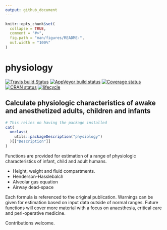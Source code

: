 ```yaml
---
output: github_document
---
```


<!-- README.md is generated from README.Rmd. Please edit that file, then:
rmarkdown::render("README.Rmd")
-->

```r
knitr::opts_chunk$set(
  collapse = TRUE,
  comment = "#>",
  fig.path = "man/figures/README-",
  out.width = "100%"
)
```

# physiology

[![Travis build Status](https://travis-ci.org/jackwasey/physiology.svg?branch=master)](https://travis-ci.org/jackwasey/physiology)
[![AppVeyor build status](https://ci.appveyor.com/api/projects/status/github/jackwasey/physiology?branch=master&svg=true)](https://ci.appveyor.com/project/jackwasey/physiology)
[![Coverage status](https://codecov.io/gh/jackwasey/physiology/branch/master/graph/badge.svg)](https://codecov.io/github/jackwasey/physiology?branch=master)
[![CRAN status](https://www.r-pkg.org/badges/version/physiology)](https://cran.r-project.org/package=physiology)
[![lifecycle](https://img.shields.io/badge/lifecycle-maturing-blue.svg)](https://www.tidyverse.org/lifecycle/#maturing)

## Calculate physiologic characteristics of awake and anesthetized adults, children and infants

```r
# This relies on having the package installed
cat(
  unclass(
    utils::packageDescription("physiology")
  )[["Description"]]
)
```

Functions are provided for estimation of a range of physiologic characteristics of infant, child and adult humans.

 - Height, weight and fluid compartments.
 - Henderson-Hasslebalch
 - Alveolar gas equation
 - Airway dead-space
 
Each formula is referenced to the original publication. Warnings can be given for
estimation based on input data outside of normal ranges. Future functions
will cover more material with a focus on anaesthesia, critical
care and peri-operative medicine.

Contributions welcome.
